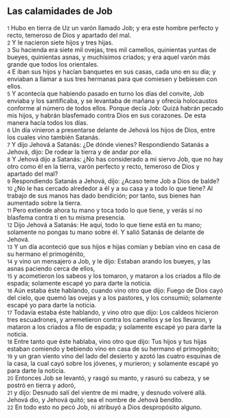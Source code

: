 == Las calamidades de Job ==

{{anchor|1}} <small>1</small> Hubo en tierra de Uz un varón llamado Job; y era este hombre perfecto y recto, temeroso de Dios y apartado del mal.<br>
{{anchor|2}} <small>2</small> Y le nacieron siete hijos y tres hijas.<br>
{{anchor|3}} <small>3</small> Su hacienda era siete mil ovejas, tres mil camellos, quinientas yuntas de bueyes, quinientas asnas, y muchísimos criados; y era aquel varón más grande que todos los orientales.<br>
{{anchor|4}} <small>4</small> E iban sus hijos y hacían banquetes en sus casas, cada uno en su día; y enviaban a llamar a sus tres hermanas para que comiesen y bebiesen con ellos.<br>
{{anchor|5}} <small>5</small> Y acontecía que habiendo pasado en turno los días del convite, Job enviaba y los santificaba, y se levantaba de mañana y ofrecía holocaustos conforme al número de todos ellos. Porque decía Job: Quizá habrán pecado mis hijos, y habrán blasfemado contra Dios en sus corazones. De esta manera hacía todos los días.<br>
{{anchor|6}} <small>6</small> Un día vinieron a presentarse delante de Jehová los hijos de Dios, entre los cuales vino también Satanás.<br>
{{anchor|7}} <small>7</small> Y dijo Jehová a Satanás: ¿De dónde vienes? Respondiendo Satanás a Jehová, dijo: De rodear la tierra y de andar por ella.<br>
{{anchor|8}} <small>8</small> Y Jehová dijo a Satanás: ¿No has considerado a mi siervo Job, que no hay otro como él en la tierra, varón perfecto y recto, temeroso de Dios y apartado del mal?<br>
{{anchor|9}} <small>9</small> Respondiendo Satanás a Jehová, dijo: ¿Acaso teme Job a Dios de balde?<br>
{{anchor|10}} <small>10</small> ¿No le has cercado alrededor a él y a su casa y a todo lo que tiene? Al trabajo de sus manos has dado bendición; por tanto, sus bienes han aumentado sobre la tierra.<br>
{{anchor|11}} <small>11</small> Pero extiende ahora tu mano y toca todo lo que tiene, y verás si no blasfema contra ti en tu misma presencia.<br>
{{anchor|12}} <small>12</small> Dijo Jehová a Satanás: He aquí, todo lo que tiene está en tu mano; solamente no pongas tu mano sobre él. Y salió Satanás de delante de Jehová.<br>
{{anchor|13}} <small>13</small> Y un día aconteció que sus hijos e hijas comían y bebían vino en casa de su hermano el primogénito,<br>
{{anchor|14}} <small>14</small> y vino un mensajero a Job, y le dijo: Estaban arando los bueyes, y las asnas paciendo cerca de ellos,<br>
{{anchor|15}} <small>15</small> y acometieron los sabeos y los tomaron, y mataron a los criados a filo de espada; solamente escapé yo para darte la noticia.<br>
{{anchor|16}} <small>16</small> Aún estaba éste hablando, cuando vino otro que dijo: Fuego de Dios cayó del cielo, que quemó las ovejas y a los pastores, y los consumió; solamente escapé yo para darte la noticia.<br>
{{anchor|17}} <small>17</small> Todavía estaba éste hablando, y vino otro que dijo: Los caldeos hicieron tres escuadrones, y arremetieron contra los camellos y se los llevaron, y mataron a los criados a filo de espada; y solamente escapé yo para darte la noticia.<br>
{{anchor|18}} <small>18</small> Entre tanto que éste hablaba, vino otro que dijo: Tus hijos y tus hijas estaban comiendo y bebiendo vino en casa de su hermano el primogénito;<br>
{{anchor|19}} <small>19</small> y un gran viento vino del lado del desierto y azotó las cuatro esquinas de la casa, la cual cayó sobre los jóvenes, y murieron; y solamente escapé yo para darte la noticia.<br>
{{anchor|20}} <small>20</small> Entonces Job se levantó, y rasgó su manto, y rasuró su cabeza, y se postró en tierra y adoró,<br>
{{anchor|21}} <small>21</small> y dijo: Desnudo salí del vientre de mi madre, y desnudo volveré allá. Jehová dio, y Jehová quitó; sea el nombre de Jehová bendito.<br>
{{anchor|22}} <small>22</small> En todo esto no pecó Job, ni atribuyó a Dios despropósito alguno.<br>
